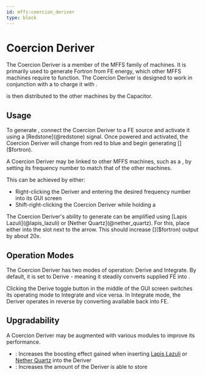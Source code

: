 ```yaml
---
id: mffs:coercion_deriver
type: block
---
```


# Coercion Deriver

The Coercion Deriver is a member of the MFFS family of machines.
It is primarily used to generate Fortron from FE energy, which other MFFS machines require to function.
The Coercion Deriver is designed to work in conjunction with a [](@mffs:fortron_capacitor) to charge it with 
[]($fortron).

[]($fortron) is then distributed to the other machines by the Capacitor.

<PrefabObtaining />

## Usage

To generate []($fortron), connect the Coercion Deriver to a FE source and activate it using a [Redstone](@redstone)
signal. Once powered and activated, the Coercion Deriver will change from red to blue and begin generating []($fortron).

A Coercion Deriver may be linked to other MFFS machines, such as a [](@mffs:fortron_capacitor), by setting its
frequency number to match that of the other machines.

This can be achieved by either:

- Right-clicking the Deriver and entering the desired frequency number into its GUI screen
- Shift-right-clicking the Coercion Deriver while holding a [](@mffs:frequency_card)

The Coercion Deriver's ability to generate []($fortron) can be amplified using [Lapis Lazuli](@lapis_lazuli) or
[Nether Quartz](@nether_quartz).
For this, place either into the slot next to the arrow. This should increase []($fortron) output by about 20x.

## Operation Modes

The Coercion Deriver has two modes of operation: Derive and Integrate.
By default, it is set to Derive - meaning it steadily converts supplied FE into []($fortron).

Clicking the Derive toggle button in the middle of the GUI screen switches its operating mode to Integrate
and vice versa. In Integrate mode, the Deriver operates in reverse by converting available []($fortron) back into FE.

## Upgradability

A Coercion Deriver may be augmented with various modules to improve its performance.

- [](@mffs:speed_module): Increases the boosting effect gained when inserting [Lapis Lazuli](@lapis_lazuli) or
[Nether Quartz](@nether_quartz) into the Deriver
- [](@mffs:capacity_module): Increases the amount of []($fortron) the Deriver is able to store